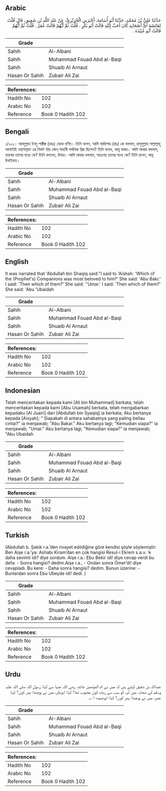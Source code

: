 ## Arabic


<div dir="rtl" lang="ar" style={{fontSize:'larger',backgroundColor:'#f8f9fa',padding:20}}>
حَدَّثَنَا عَلِيُّ بْنُ مُحَمَّدٍ، حَدَّثَنَا أَبُو أُسَامَةَ، أَخْبَرَنِي الْجُرَيْرِيُّ، عَنْ عَبْدِ اللَّهِ بْنِ شَقِيقٍ، قَالَ قُلْتُ لِعَائِشَةَ أَىُّ أَصْحَابِهِ كَانَ أَحَبَّ إِلَيْهِ قَالَتْ أَبُو بَكْرٍ ‏.‏ قُلْتُ ثُمَّ أَيُّهُمْ قَالَتْ عُمَرُ ‏.‏ قُلْتُ ثُمَّ أَيُّهُمْ قَالَتْ أَبُو عُبَيْدَةَ ‏.‏
</div>
<div style={{backgroundColor:'#f8f9fa',padding:20, marginBottom: 10}}><table> <thead> <tr> <th>Grade</th> <th></th> </tr> </thead> <tbody> <tr><td>Sahih</td><td>Al-Albani</td></tr><tr><td>Sahih</td><td>Muhammad Fouad Abd al-Baqi</td></tr><tr><td>Sahih</td><td>Shuaib Al Arnaut</td></tr><tr><td>Hasan Or Sahih</td><td>Zubair Ali Zai</td></tr></tbody></table><table> <thead> <tr> <th>References:</th> <th></th> </tr> </thead> <tbody><tr><td>Hadith No</td><td>102</td></tr><tr><td>Arabic No</td><td>102</td></tr><tr><td>Reference</td><td>Book 0 Hadith 102</td></tr></tbody></table></div>

## Bengali


<div dir="ltr" lang="bn" style={{fontSize:'larger',backgroundColor:'#f8f9fa',padding:20}}>
১/১০২। আবদুল্লাহ ইবনু শাক্বীক্ব (রহঃ) থেকে বর্ণিত। তিনি বলেন, আমি আয়িশাহ (রাঃ) কে বললাম, রাসূলুল্লাহ সাল্লাল্লাহু আলাইহি ওয়াসাল্লাম এর নিকট তাঁর কোন্ সাহাবী সর্বাধিক প্রিয় ছিলেন? তিনি বলেন, আবূ বাকর। আমি আবার বললাম, তারপর তাদের মধ্যে কে? তিনি বললেন, উমার। আমি আবার বললাম, অতঃপর তাদের মধ্যে কে? তিনি বলেন, আবূ উবাইদাহ।
</div>
<div style={{backgroundColor:'#f8f9fa',padding:20, marginBottom: 10}}><table> <thead> <tr> <th>Grade</th> <th></th> </tr> </thead> <tbody> <tr><td>Sahih</td><td>Al-Albani</td></tr><tr><td>Sahih</td><td>Muhammad Fouad Abd al-Baqi</td></tr><tr><td>Sahih</td><td>Shuaib Al Arnaut</td></tr><tr><td>Hasan Or Sahih</td><td>Zubair Ali Zai</td></tr></tbody></table><table> <thead> <tr> <th>References:</th> <th></th> </tr> </thead> <tbody><tr><td>Hadith No</td><td>102</td></tr><tr><td>Arabic No</td><td>102</td></tr><tr><td>Reference</td><td>Book 0 Hadith 102</td></tr></tbody></table></div>

## English


<div dir="ltr" lang="en" style={{fontSize:'larger',backgroundColor:'#f8f9fa',padding:20}}>
It was narrated that 'Abdullah bin Shaqiq said:"I said to 'Aishah: 'Which of the (Prophet's) Companions was most beloved to him?' She said: 'Abu Bakr.' I said: 'Then which of them?' She said: ''Umar.' I said: 'Then which of them?' She said: 'Abu 'Ubaidah
</div>
<div style={{backgroundColor:'#f8f9fa',padding:20, marginBottom: 10}}><table> <thead> <tr> <th>Grade</th> <th></th> </tr> </thead> <tbody> <tr><td>Sahih</td><td>Al-Albani</td></tr><tr><td>Sahih</td><td>Muhammad Fouad Abd al-Baqi</td></tr><tr><td>Sahih</td><td>Shuaib Al Arnaut</td></tr><tr><td>Hasan Or Sahih</td><td>Zubair Ali Zai</td></tr></tbody></table><table> <thead> <tr> <th>References:</th> <th></th> </tr> </thead> <tbody><tr><td>Hadith No</td><td>102</td></tr><tr><td>Arabic No</td><td>102</td></tr><tr><td>Reference</td><td>Book 0 Hadith 102</td></tr></tbody></table></div>

## Indonesian


<div dir="ltr" lang="id" style={{fontSize:'larger',backgroundColor:'#f8f9fa',padding:20}}>
Telah menceritakan kepada kami [Ali bin Muhammad] berkata, telah menceritakan kepada kami [Abu Usamah] berkata, telah mengabarkan kepadaku [Al Juairi] dari [Abdullah bin Syaqiq] ia berkata; Aku bertanya kepada [Aisyah]; " Siapakah di antara sahabatnya yang paling beliau cintai?" ia menjawab; "Abu Bakar." Aku bertanya lagi; "Kemudian siapa?" ia menjawab; "Umar." Aku bertanya lagi; "Kemudian siapa?" ia menjawab; "Abu Ubaidah
</div>
<div style={{backgroundColor:'#f8f9fa',padding:20, marginBottom: 10}}><table> <thead> <tr> <th>Grade</th> <th></th> </tr> </thead> <tbody> <tr><td>Sahih</td><td>Al-Albani</td></tr><tr><td>Sahih</td><td>Muhammad Fouad Abd al-Baqi</td></tr><tr><td>Sahih</td><td>Shuaib Al Arnaut</td></tr><tr><td>Hasan Or Sahih</td><td>Zubair Ali Zai</td></tr></tbody></table><table> <thead> <tr> <th>References:</th> <th></th> </tr> </thead> <tbody><tr><td>Hadith No</td><td>102</td></tr><tr><td>Arabic No</td><td>102</td></tr><tr><td>Reference</td><td>Book 0 Hadith 102</td></tr></tbody></table></div>

## Turkish


<div dir="ltr" lang="tr" style={{fontSize:'larger',backgroundColor:'#f8f9fa',padding:20}}>
(Abdullah b. Şakik r.a.’den rivayet edildiğine göre kendisi şöyle söylemiştir: Ben Aişe r.a.’ya: Ashabı Kiram’dan en çok hangisi Resul-i Ekrem s.a.v. ‘e daha sevimli idi? diye sordum. Aişe r.a.: Ebu Bekir idi! diye cevap verdi bu defa: - Sonra hangisi? dedim.Aişe r.a., - Ondan sonra Ömer’di! diye cevapladı. Bu kere: - Daha sonra hangisi? dedim. Bunun üzerine: - Bunlardan sonra Ebu Ubeyde idi! dedi. )
</div>
<div style={{backgroundColor:'#f8f9fa',padding:20, marginBottom: 10}}><table> <thead> <tr> <th>Grade</th> <th></th> </tr> </thead> <tbody> <tr><td>Sahih</td><td>Al-Albani</td></tr><tr><td>Sahih</td><td>Muhammad Fouad Abd al-Baqi</td></tr><tr><td>Sahih</td><td>Shuaib Al Arnaut</td></tr><tr><td>Hasan Or Sahih</td><td>Zubair Ali Zai</td></tr></tbody></table><table> <thead> <tr> <th>References:</th> <th></th> </tr> </thead> <tbody><tr><td>Hadith No</td><td>102</td></tr><tr><td>Arabic No</td><td>102</td></tr><tr><td>Reference</td><td>Book 0 Hadith 102</td></tr></tbody></table></div>

## Urdu


<div dir="rtl" lang="ur" style={{fontSize:'larger',backgroundColor:'#f8f9fa',padding:20}}>
عبداللہ بن شقیق کہتے ہیں کہ میں نے ام المؤمنین عائشہ رضی اللہ عنہا سے کہا: رسول اللہ صلی اللہ علیہ وسلم کے صحابہ میں آپ کو سب سے زیادہ کون محبوب تھا؟ کہا: ابوبکر، میں نے پوچھا: پھر کون؟ کہا: عمر، میں نے پوچھا: پھر کون؟ کہا: ابوعبیدہ ۱؎۔
</div>
<div style={{backgroundColor:'#f8f9fa',padding:20, marginBottom: 10}}><table> <thead> <tr> <th>Grade</th> <th></th> </tr> </thead> <tbody> <tr><td>Sahih</td><td>Al-Albani</td></tr><tr><td>Sahih</td><td>Muhammad Fouad Abd al-Baqi</td></tr><tr><td>Sahih</td><td>Shuaib Al Arnaut</td></tr><tr><td>Hasan Or Sahih</td><td>Zubair Ali Zai</td></tr></tbody></table><table> <thead> <tr> <th>References:</th> <th></th> </tr> </thead> <tbody><tr><td>Hadith No</td><td>102</td></tr><tr><td>Arabic No</td><td>102</td></tr><tr><td>Reference</td><td>Book 0 Hadith 102</td></tr></tbody></table></div>